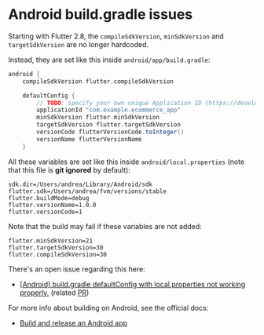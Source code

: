 # Android build.gradle issues

Starting with Flutter 2.8, the `compileSdkVersion`, `minSdkVersion` and `targetSdkVersion` are no longer hardcoded.

Instead, they are set like this inside `android/app/build.gradle`:

```gradle
android {
    compileSdkVersion flutter.compileSdkVersion

    defaultConfig {
        // TODO: Specify your own unique Application ID (https://developer.android.com/studio/build/application-id.html).
        applicationId "com.example.ecommerce_app"
        minSdkVersion flutter.minSdkVersion
        targetSdkVersion flutter.targetSdkVersion
        versionCode flutterVersionCode.toInteger()
        versionName flutterVersionName
    }
```

All these variables are set like this inside `android/local.properties` (note that this file is **git ignored** by default):

```
sdk.dir=/Users/andrea/Library/Android/sdk
flutter.sdk=/Users/andrea/fvm/versions/stable
flutter.buildMode=debug
flutter.versionName=1.0.0
flutter.versionCode=1
```

Note that the build may fail if these variables are not added:

```
flutter.minSdkVersion=21
flutter.targetSdkVersion=30
flutter.compileSdkVersion=30
```

There's an open issue regarding this here:

- [[Android] build.gradle defaultConfig with local.properties not working properly.](https://github.com/flutter/flutter/issues/95533) (related [PR](https://github.com/flutter/flutter/pull/95684))

For more info about building on Android, see the official docs:

- [Build and release an Android app](https://docs.flutter.dev/deployment/android#reviewing-the-build-configuration)

